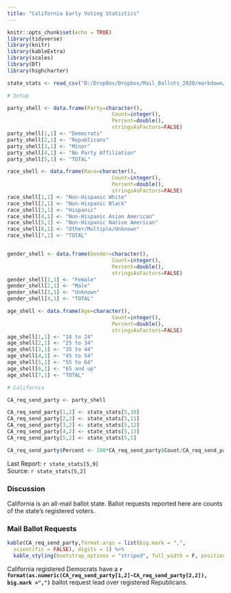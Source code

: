 ```yaml
---
title: "California Early Voting Statistics"
---
```

```r
knitr::opts_chunk$set(echo = TRUE)
library(tidyverse)
library(knitr)
library(kableExtra)
library(scales)
library(DT)
library(highcharter)

state_stats <- read_csv("D:/DropBox/Dropbox/Mail_Ballots_2020/markdown/2020G_Early_Vote.csv")

# Setup

party_shell <- data.frame(Party=character(),
                                  Count=integer(),
                                  Percent=double(),
                                  stringsAsFactors=FALSE)
party_shell[1,1] <- "Democrats"
party_shell[2,1] <- "Republicans"
party_shell[3,1] <- "Minor"
party_shell[4,1] <- "No Party Affiliation"
party_shell[5,1] <- "TOTAL"

race_shell <- data.frame(Race=character(),
                                  Count=integer(),
                                  Percent=double(),
                                  stringsAsFactors=FALSE)
race_shell[1,1] <- "Non-Hispanic White"
race_shell[2,1] <- "Non-Hispanic Black"
race_shell[3,1] <- "Hispanic"
race_shell[4,1] <- "Non-Hispanic Asian American"
race_shell[5,1] <- "Non-Hispanic Native American"
race_shell[6,1] <- "Other/Multiple/Unknown"
race_shell[7,1] <- "TOTAL"


gender_shell <- data.frame(Gender=character(),
                                  Count=integer(),
                                  Percent=double(),
                                  stringsAsFactors=FALSE)
gender_shell[1,1] <- "Female"
gender_shell[2,1] <- "Male"
gender_shell[3,1] <- "Unknown"
gender_shell[4,1] <- "TOTAL"

age_shell <- data.frame(Age=character(),
                                  Count=integer(),
                                  Percent=double(),
                                  stringsAsFactors=FALSE)
age_shell[1,1] <- "18 to 24"
age_shell[2,1] <- "25 to 34"
age_shell[3,1] <- "35 to 44"
age_shell[4,1] <- "45 to 54"
age_shell[5,1] <- "55 to 64"
age_shell[6,1] <- "65 and up"
age_shell[7,1] <- "TOTAL"

# California

CA_req_send_party <- party_shell

CA_req_send_party[1,2] <- state_stats[5,10] 
CA_req_send_party[2,2] <- state_stats[5,11] 
CA_req_send_party[3,2] <- state_stats[5,12] 
CA_req_send_party[4,2] <- state_stats[5,13] 
CA_req_send_party[5,2] <- state_stats[5,5] 

CA_req_send_party$Percent <- 100*CA_req_send_party$Count/CA_req_send_party[5,2]
```
Last Report: `r state_stats[5,9]`  
Source:  `r state_stats[5,2]`

### Discussion

California is an all-mail ballot state. Ballot requests reported here are counts of the state's registered voters.

### Mail Ballot Requests

``` r
kable(CA_req_send_party,format.args = list(big.mark = ",", 
  scientific = FALSE), digits = 1) %>%
  kable_styling(bootstrap_options = "striped", full_width = F, position = "left")
```

California registered Democrats have a **`r format(as.numeric(CA_req_send_party[1,2]-CA_req_send_party[2,2]), big.mark =",")`** ballot request lead over registered Republicans.